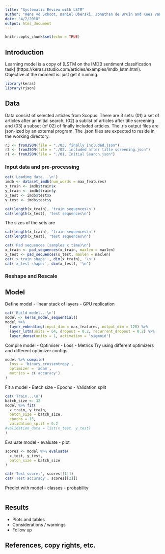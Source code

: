 ```yaml
---
title: "Systematic Review with LSTM"
author: "Rens vd Schoot, Daniel Oberski, Jonathan de Bruin and Kees van Eijden"
date: "4/2/2018"
output: html_document
---
```


```r
knitr::opts_chunk$set(echo = TRUE)
```

## Introduction
Learning model is a copy of [LSTM on the IMDB sentiment classification task] (https://keras.rstudio.com/articles/examples/imdb_lstm.html). Objective at the moment is: just get it running.   



```r
library(keras)
library(rjson)
```
## Data
Data consist of selected articles from Scopus. There are 3 sets: (01) a set of articles after an initial search, (02) a sublist of articles after title screening and (03) a subset (of 02) of finally included articles. The .ris output files are json-ized by an external program. The .json files are expected to reside in the working directory.
```r
r3 <- fromJSON(file = "./03. finally included.json")
r2 <- fromJSON(file = "./02. included after title screening.json")
r1 <- fromJSON(file = "./01. Initial Search.json")
```


### Input data and pre-processing

```r
cat('Loading data...\n')
imdb <- dataset_imdb(num_words = max_features)
x_train <- imdb$train$x
y_train <- imdb$train$y
x_test <- imdb$test$x
y_test <- imdb$test$y

cat(length(x_train), 'train sequences\n')
cat(length(x_test), 'test sequences\n')
```
The sizes of the sets are
```r
cat(length(x_train), 'train sequences\n')
cat(length(x_test), 'test sequences\n')
```

```r
cat('Pad sequences (samples x time)\n')
x_train <- pad_sequences(x_train, maxlen = maxlen)
x_test <- pad_sequences(x_test, maxlen = maxlen)
cat('x_train shape:', dim(x_train), '\n')
cat('x_test shape:', dim(x_test), '\n')
```

### Reshape and Rescale

## Model

Define model
- linear stack of layers
- GPU replication
```r
cat('Build model...\n')
model <- keras_model_sequential()
model %>%
  layer_embedding(input_dim = max_features, output_dim = 128) %>% 
  layer_lstm(units = 64, dropout = 0.2, recurrent_dropout = 0.2) %>% 
  layer_dense(units = 1, activation = 'sigmoid')
```

Compile model
- Optimiser
- Loss
- Metrics
Try using different optimizers and different optimizer configs
```r
model %>% compile(
  loss = 'binary_crossentropy',
  optimizer = 'adam',
  metrics = c('accuracy')
)
```

Fit a model
- Batch size
- Epochs
- Validation split
```r
cat('Train...\n')
batch_size <- 32
model %>% fit(
  x_train, y_train,
  batch_size = batch_size,
  epochs = 15,
  validation_split = 0.2
#validation_data = list(x_test, y_test)
)
```

Evaluate model
- evaluate
- plot
```r
scores <- model %>% evaluate(
  x_test, y_test,
  batch_size = batch_size
)

cat('Test score:', scores[[1]])
cat('Test accuracy', scores[[2]])
```

Predict with model
- classes
- probability
```r
```

## Results
- Plots and tables
- Considerations / warnings
- Follow up

## References, copy rights, etc.
